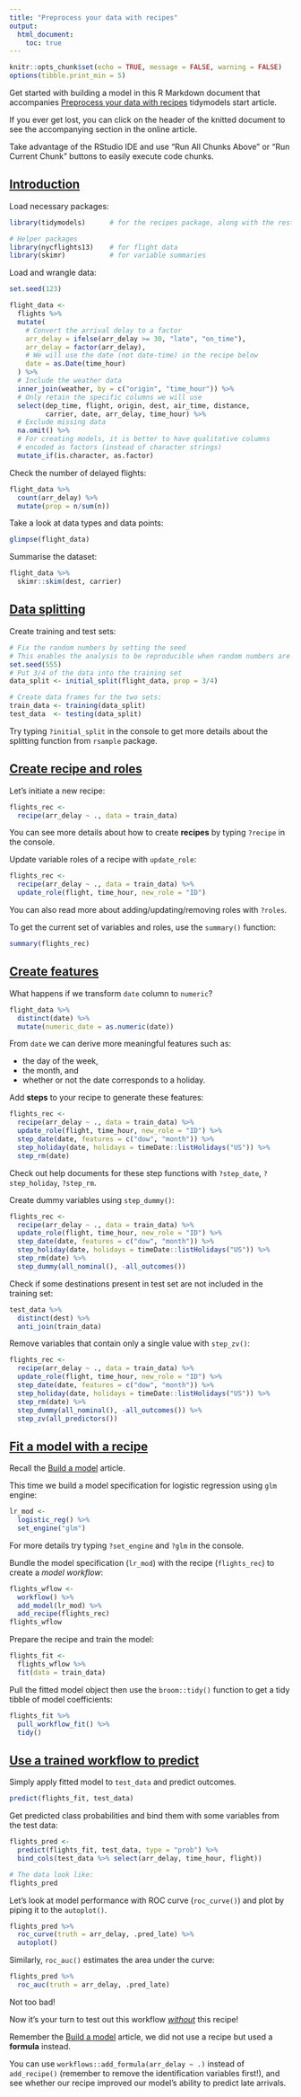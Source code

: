 ```yaml
---
title: "Preprocess your data with recipes"
output: 
  html_document:
    toc: true
---
```


```r
knitr::opts_chunk$set(echo = TRUE, message = FALSE, warning = FALSE)
options(tibble.print_min = 5)
```

Get started with building a model in this R Markdown document that accompanies [Preprocess your data with recipes](https://www.tidymodels.org/start/recipes) tidymodels start article.

If you ever get lost, you can click on the header of the knitted document to see the accompanying section in the online article.

Take advantage of the RStudio IDE and use "Run All Chunks Above" or "Run Current Chunk" buttons to easily execute code chunks.


## [Introduction](https://www.tidymodels.org/start/recipes/#intro)

Load necessary packages:

```r
library(tidymodels)      # for the recipes package, along with the rest of tidymodels

# Helper packages
library(nycflights13)    # for flight data
library(skimr)           # for variable summaries
```

Load and wrangle data:

```r
set.seed(123)

flight_data <- 
  flights %>% 
  mutate(
    # Convert the arrival delay to a factor
    arr_delay = ifelse(arr_delay >= 30, "late", "on_time"),
    arr_delay = factor(arr_delay),
    # We will use the date (not date-time) in the recipe below
    date = as.Date(time_hour)
  ) %>% 
  # Include the weather data
  inner_join(weather, by = c("origin", "time_hour")) %>% 
  # Only retain the specific columns we will use
  select(dep_time, flight, origin, dest, air_time, distance, 
         carrier, date, arr_delay, time_hour) %>% 
  # Exclude missing data
  na.omit() %>% 
  # For creating models, it is better to have qualitative columns
  # encoded as factors (instead of character strings)
  mutate_if(is.character, as.factor)
```

Check the number of delayed flights:

```r
flight_data %>% 
  count(arr_delay) %>% 
  mutate(prop = n/sum(n))
```

Take a look at data types and data points:

```r
glimpse(flight_data)
```

Summarise the dataset:

```r
flight_data %>% 
  skimr::skim(dest, carrier) 
```

## [Data splitting](https://www.tidymodels.org/start/recipes/#data-split)

Create training and test sets:

```r
# Fix the random numbers by setting the seed 
# This enables the analysis to be reproducible when random numbers are used 
set.seed(555)
# Put 3/4 of the data into the training set 
data_split <- initial_split(flight_data, prop = 3/4)

# Create data frames for the two sets:
train_data <- training(data_split)
test_data  <- testing(data_split)
```

Try typing `?initial_split` in the console to get more details about the splitting function from `rsample` package.

## [Create recipe and roles](https://www.tidymodels.org/start/recipes/#recipe)

Let's initiate a new recipe: 

```r
flights_rec <- 
  recipe(arr_delay ~ ., data = train_data) 
```

You can see more details about how to create **recipes** by typing `?recipe` in the console. 


Update variable roles of a recipe with `update_role`:

```r
flights_rec <- 
  recipe(arr_delay ~ ., data = train_data) %>% 
  update_role(flight, time_hour, new_role = "ID") 
```

You can also read more about adding/updating/removing roles with `?roles`.


To get the current set of variables and roles, use the `summary()` function: 

```r
summary(flights_rec)
```


## [Create features](https://www.tidymodels.org/start/recipes/#features)

What happens if we transform `date` column to `numeric`?

```r
flight_data %>% 
  distinct(date) %>% 
  mutate(numeric_date = as.numeric(date)) 
```

From `date` we can derive more meaningful features such as: 

* the day of the week,
* the month, and
* whether or not the date corresponds to a holiday. 

Add **steps** to your recipe to generate these features:

```r
flights_rec <- 
  recipe(arr_delay ~ ., data = train_data) %>% 
  update_role(flight, time_hour, new_role = "ID") %>% 
  step_date(date, features = c("dow", "month")) %>%               
  step_holiday(date, holidays = timeDate::listHolidays("US")) %>% 
  step_rm(date)
```

Check out help documents for these step functions with `?step_date`, `?step_holiday`, `?step_rm`.

Create dummy variables using `step_dummy()`: 

```r
flights_rec <- 
  recipe(arr_delay ~ ., data = train_data) %>% 
  update_role(flight, time_hour, new_role = "ID") %>% 
  step_date(date, features = c("dow", "month")) %>% 
  step_holiday(date, holidays = timeDate::listHolidays("US")) %>% 
  step_rm(date) %>% 
  step_dummy(all_nominal(), -all_outcomes())
```

Check if some destinations present in test set are not included in the training set:

```r
test_data %>% 
  distinct(dest) %>% 
  anti_join(train_data)
```

Remove variables that contain only a single value with `step_zv()`:
 
```r
flights_rec <- 
  recipe(arr_delay ~ ., data = train_data) %>% 
  update_role(flight, time_hour, new_role = "ID") %>% 
  step_date(date, features = c("dow", "month")) %>% 
  step_holiday(date, holidays = timeDate::listHolidays("US")) %>% 
  step_rm(date) %>% 
  step_dummy(all_nominal(), -all_outcomes()) %>% 
  step_zv(all_predictors())
```
 

## [Fit a model with a recipe](https://www.tidymodels.org/start/recipes/#fit-workflow)
 
 Recall the [Build a model](https://www.tidymodels.org/start/models/) article.
 
 This time we build a model specification for logistic regression using `glm` engine:
 
```r
lr_mod <- 
  logistic_reg() %>% 
  set_engine("glm")
```
 
For more details try typing `?set_engine` and `?glm` in the console.

Bundle the model specification (`lr_mod`) with the recipe (`flights_rec`) to create a *model workflow*:

```r
flights_wflow <- 
  workflow() %>% 
  add_model(lr_mod) %>% 
  add_recipe(flights_rec)
flights_wflow
```

Prepare the recipe and train the model:

```r
flights_fit <- 
  flights_wflow %>% 
  fit(data = train_data)
```

Pull the fitted model object then use the `broom::tidy()` function to get a tidy tibble of model coefficients:

```r
flights_fit %>% 
  pull_workflow_fit() %>% 
  tidy()
```

## [Use a trained workflow to predict](https://www.tidymodels.org/start/recipes/#predict-workflow)

Simply apply fitted model to `test_data` and predict outcomes.

```r
predict(flights_fit, test_data)
```

Get predicted class probabilities and bind them with some variables from the test data:

```r
flights_pred <- 
  predict(flights_fit, test_data, type = "prob") %>% 
  bind_cols(test_data %>% select(arr_delay, time_hour, flight)) 

# The data look like: 
flights_pred
```

Let's look at model performance with ROC curve (`roc_curve()`) and plot by piping it to the `autoplot()`.

```r
flights_pred %>% 
  roc_curve(truth = arr_delay, .pred_late) %>% 
  autoplot()
```

Similarly, `roc_auc()` estimates the area under the curve: 

```r
flights_pred %>% 
  roc_auc(truth = arr_delay, .pred_late)
```

Not too bad! 

Now it's your turn to test out this workflow [*without*](https://tidymodels.github.io/workflows/reference/add_formula.html) this recipe! 

Remember the [Build a model](https://www.tidymodels.org/start/models/) article, we did not use a recipe but used a **formula** instead.

You can use `workflows::add_formula(arr_delay ~ .)` instead of `add_recipe()` (remember to remove the identification variables first!), and see whether our recipe improved our model's ability to predict late arrivals.
